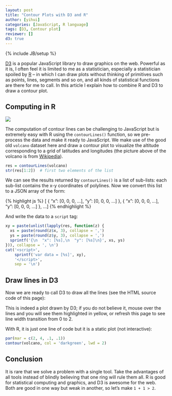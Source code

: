 ```yaml
---
layout: post
title: "Contour Plots with D3 and R"
author: [yihui]
categories: [JavaScript, R language]
tags: [D3, Contour plot]
reviewer: []
d3: true
---
```

{% include JB/setup %}

[D3](https://github.com/mbostock/d3) is a popular JavaScript library to draw graphics on the web. Powerful as it is, I often feel it is limited to me as a statistician, especially a statistician spoiled by [R](http://www.r-project.org) -- in which I can draw plots without thinking of primitives such as points, lines, segments and so on, and all kinds of statistical functions are there for me to call. In this article I explain how to combine R and D3 to draw a contour plot.

## Computing in R

![](http://upload.wikimedia.org/wikipedia/commons/thumb/6/62/Mount_Eden.jpg/320px-Mount_Eden.jpg)

The computation of contour lines can be challenging to JavaScript but is extremely easy with R using the `contourLines()` function, so we pre-process the data and make it ready to JavaScript. We make use of the good old `volcano` dataset here and draw a contour plot to visualize the altitude corresponding to a grid of latitudes and longitudes (the picture above of the volcano is from [Wikipedia](http://en.wikipedia.org/wiki/Mount_Eden)).

```r
res = contourLines(volcano)
str(res[1:2])  # first two elements of the list
```

We can see the results returned by `contourLines()` is a list of sub-lists: each sub-list contains the x-y coordinates of polylines. Now we convert this list to a JSON array of the form:

{% highlight js %}
[
{
  "x": [0, 0, 0, ...],
  "y": [0, 0, 0, ...]
},
{
  "x": [0, 0, 0, ...],
  "y": [0, 0, 0, ...]
},
...
]
{% endhighlight %}

And write the data to a `script` tag:

```r
xy = paste(unlist(lapply(res, function(z) {
  xs = paste(round(z$x, 3), collapse = ',')
  ys = paste(round(z$y, 3), collapse = ',')
  sprintf('{\n  "x": [%s],\n  "y": [%s]\n}', xs, ys)
})), collapse = ', \n')
cat('<script>',
    sprintf('var data = [%s]', xy),
    '</script>',
    sep = '\n')
```

## Draw lines in D3

Now we are ready to call D3 to draw all the lines (see the HTML source code of this page):

<div id="volcano" style="text-align: center;"></div>

<script type="text/javascript">
var width = 500, height = 300;

var x = d3.scale.linear()
    .domain([0, 1])
    .range([0, width]);

var y = d3.scale.linear()
    .domain([0, 1])
    .range([height, 0]);

var line = d3.svg.line()
    .x(function(d) { return x(d.x); })
    .y(function(d) { return y(d.y); });

var svg = d3.select("#volcano").append("svg")
    .attr("width", width)
    .attr("height", height)
    .selectAll("path")
      .data(data.map(function(d) {
        return d3.range(d.x.length).map(function(i) {
          return {x: d.x[i], y: d.y[i]};
        });
      }))
    .enter().append("svg:path")
      .attr("d", line)
      .on("mouseover", function(d, i) {
        d3.select(this).style("stroke", "yellow");
      })
      .on("mouseout", function(d, i) {
        d3.select(this).style("stroke", "darkgreen");
      })
      .style("fill", "none")
      .style("stroke", "darkgreen")
      .style("stroke-width", 0)
      .transition()
      .duration(10000)
      .style("stroke-width", 2);
</script>

This is indeed a plot drawn by D3; if you do not believe it, mouse over the lines and you will see them highlighted in yellow, or refresh this page to see line width transition from 0 to 2.

With R, it is just one line of code but it is a static plot (not interactive):

```r
par(mar = c(2, 4, .1, .1))
contour(volcano, col = 'darkgreen', lwd = 2)
```

## Conclusion

It is rare that we solve a problem with a single tool. Take the advantages of all tools instead of blindly believing that one ring will rule them all. R is good for statistical computing and graphics, and D3 is awesome for the web. Both are good in one way but weak in another, so let's make `1 + 1 > 2`.
